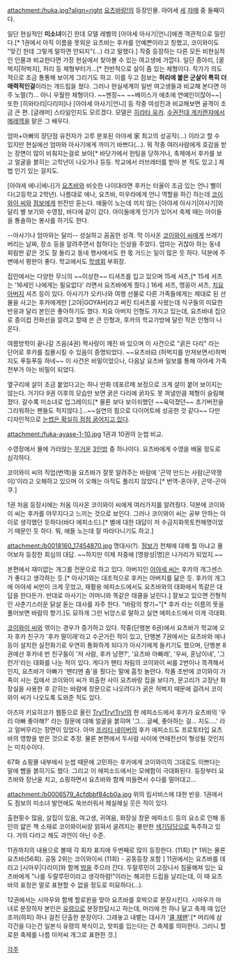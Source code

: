 {{{+1 綾瀬風香}}}

attachment:/huka.jpg?align=right [[요츠바랑!]]의 등장인물. 아야세 [[아야세 아사기|세]] [[아야세 에나|자매]] 중 둘째이다.

일단 현실적인 '''미소녀'''이긴 한데 모델 레벨의 [아야세 아사기|언니]에겐 객관적으로 밀린다.[* 1권에서 아직 이름을 못외운 요츠바는 후카를 안예쁜이라고 칭했고, 코이와이도 "맞긴 한데 그렇게 말하면 안되지"(…) 라고 말했다.] 작중 등장하는 다른 모든 비현실적인 인물과 비교한다면 가장 현실에서 찾아볼 수 있는 여고생에 가깝다. 일단 종아리, [꿀벅지|허벅지], 허리 등 체형부터가…[* 전반적으로 살이 좀 있는 체형이다. 작가가 의도적으로 조금 통통해 보이게 그리기도 하고. 이를 두고 점보는 '''허리에 붙은 군살이 특히 더 매력적인걸'''이라는 개드립을 쳤다. 그러나 현실세계의 일반 여고생들과 비교해 본다면 아주 노멀(?)… 아니 우월한 체형이다. ~~젠장~~ ~~베이스가 애초에 연예인이잖아~~] 또한 [히와타리|다리미]나 [아야세 아사기|언니] 등 작중 여성진과 비교해보면 골격이 조금 큰 편. [글래머] 스타일인지도 모르겠다. 모델은 [[히라타 유카]]. [[수권전대 게키렌쟈]]에서 [[메레]]역을 맡은 그 배우다.

엄마+아빠의 장단점 유전자가 고루 분포된 아야세 家 최고의 성공작(…) 이라고 할 수 있지만 현실에선 엄마와 아사기에게 까이기 바쁘다(…). 뭐 작중 여러사람에게 호감을 받는 장면이 많이 비춰지는걸로 보아[* 바닷가에서 헌팅을 당하거나, 축제에서 후카를 보고 얼굴을 붉히는 고학년이 나오거나 등등. 학교에서 러브레터를 받아 본 적도 있고.] 제법 인기 있는 걸지도.

[아야세 에나|에나]가 [[요츠바]]와 비슷한 나이대라면 후카는 터울이 조금 있는 언니 뻘이다(고등학교 2학년). 나름대로 에나, 요츠바, 미우라에게 언니 역할을 하긴 하는데 [[코이와이 씨]]와 [[점보]]에게 핀잔만 듣는다. 애들이 노는데 끼지 않는 [아야세 아사기|아사기]와 달리 별 보기와 수영장, 바다에 같이 갔다. 아이들에게 인기가 있어서 축제 때는 아이들을 통솔하는 봉사를 하기도 한다.  

--아사기나 엄마와는 달리-- 성실하고 꼼꼼한 성격. 막 이사온 [[코이와이 씨]]에게 쓰레기 버리는 날짜, 장소 등을 알려주면서 참하다는 인상을 주었다. 엄마는 귀찮아 하는 동네 회람판 같은 것도 잘 돌리고 동네 행사에서도 한 몫 거드는 일이 많은 듯 하다. 덕분에 주변에서 평판이 좋다. 학교에서도 [[학생회]] 부회장.

집안에서는 다양한 무늬의 ~~이상한~~ 티셔츠를 입고 있으며 15세 셔츠,[* 15세 셔츠는 '16세인 나에게는 필요없다' 라면서 요츠바에게 줬다.] 16세 셔츠, 맹꽁이 셔츠, [[치요아버지]] 셔츠 등이 있다. 아사기가 오키나와 여행 선물로 다른 가족들에게는 제대로 된 선물을 사고는 후카에게만 [고야|GOYAH]라고 써진 티셔츠를 사왔는데 식구들의 미묘한 반응과 달리 본인은 좋아하기도 했다. 치요 아버지 인형도 가지고 있는데, 요츠바네 집으로 종이컵 전화선을 깔려고 할때 쓴 큰 인형과, 후카의 학교가방에 달린 작은 인형이 나온다.

여름방학이 끝나갈 즈음(4권) 짝사랑이 깨진 바 있으며 이 사건으로 "굵은 다리" 라는 단어로 후카를 침몰시킬 수 있음이 증명되었다. ~~요츠바曰 (허벅지를 만져보면서)허벅지도 푸둥푸둥 하네~~ 이 사건은 비밀이었으나, 다음날 요츠바 일보를 통해 아야세 가족 전부가 아는 비밀이 되었다.

옆구리에 살이 조금 붙었다고는 하나 만화 데포르메 보정으로 크게 살이 붙어 보이지는 않는다. 거기다 9권 이후의 모습만 보면 굵은 다리에 굵자도 못 꺼낼만큼 체형이 슬림해졌다. 갈수록 미소녀로 업그레이드[* 물론 보다 보이쉬했던 ~~육덕졌던~~ 초기버전을 그리워하는 팬들도 적지않다.]…~~실연의 힘으로 다이어트에 성공한 것 같다~~ 다만 디자인적으로 [[두꺼운 눈썹|눈썹은 확실히 점점 굵어지고 있다]].

attachment:/fuka-ayase-1-10.jpg
1권과 10권의 눈썹 비교.

수영장에서 물에 가라앉는 [[코이와이 씨|무거운]] [[점보(요츠바랑!)|3인방]] 중 하나이다. 요츠바에게 수영을 배울 정도로 심각하다.

코이와이 씨의 직업(번역)을 요츠바가 잘못 알려주는 바람에 '곤약 만드는 사람(곤약쟁이)'이라고 오해하고 있으며 이 오해는 아직도 풀리지 않았다.[* 번역-혼야쿠, 곤약-곤야쿠.]

1권 처음 등장시에는 처음 이사온 코이와이 씨에게 여러가지를 알려줬다. 덕분에 코이와이 씨는 후카를 야무지다고 느끼는 것으로 보인다. 그러나 코이와이 씨는 공부 안하는 아이로 생각했던 듯하다(바다 에피소드).[* 별에 대한 대답이 저 수금지화목토천해명이었기 때문인 듯 하다. 뭐, 애들 노는데 잘 따라다니기도 하고.]

attachment:/b0018160_17454870.jpg
명대사(?). [[점보]]가 천체에 대해 뭘 아냐고 물어보자 등장한 회심의 대답. ~~하지만 이제 저중에 [명왕성|명]은 나가리가 되었지.~~

본편에서 재미없는 개그를 전문으로 하고 있다. 아버지인 [[아야세 씨]]는 후카의 개그센스가 좋다고 생각하는 듯.[* 아사기와는 대조적으로 후카는 아버지를 닮은 듯. 후카의 개그에 아야세 씨만이 크게 웃었고, 재활용 에피소드에서도 요츠바와의 대화에서 똑같은 대답을 한다든가. 반대로 아사기는 어머니와 똑같은 태클을 날린다.] 잘보고 있으면 전형적인 사춘기스러운 닭살 돋는 대사를 자주 한다. "바람의 향기~"[* 후카 라는 이름의 뜻을 풀어보면 바람의 향기.]도 묘하게 그런 뉘앙스로 말하고 실연 에피소드에서 이게 극대화.

[[코이와이 씨]]와 엮이는 경우가 증가하고 있다. 작중(단행본 6권)에서 요츠바가 학교에 오자 후카 친구가 '후카 딸이래'라고 수군거린 적이 있고, 단행본 7권에서는 요츠바와 에나 등이 설치한 실전화기로 우연히 통화하게 되다가 아사기에게 들키기도 했으며, 단행본 8권에선 후카네 반 친구들이 '저 사람, 후카 남편?', '요츠바 아빠래', '우씨, 훈남이네', '그런가'라는 대화를 나눈 적이 있다. 게다가 팬티 차림의 코이와이 씨를 2번이나 목격해서인지, 요츠바가 아빠가 '팬티맨 춤'을 췄다는 말에 흠칫 놀란다. 작품 초반에 코이와이 가족이 사는 집에서 코이와이 씨가 외출한 사이 요츠바랑 집을 보다가, 문고리가 고장난 화장실을 사용한 후 갇히는 바람에 창문으로 나오려다가 굵은 허벅지 때문에 걸려서 코이와이 씨가 나오도록 도와준 적도 있다.

아즈마 키요히코가 웹툰으로 올린 [[Try!Try!Try!]]의 한 에피소드에서 후카가 요츠바의 '우리 아빠 좋아해?' 라는 질문에 대해 얼굴을 붉히며 '그… 글쎄, 좋아하는 걸… 지도….' 라고 얼버무리는 장면이 있었다. 아마 [[프리티 네이버]]의 후카 에피소드도 프로토타입 요츠바의 영향을 받은 것으로 추정. 물론 본편에서 두사람 사이에 연애전선이 형성될 것인지는 미지수이다. 

67화 쇼핑몰 내부에서 눈썹 때문에 고민하는 후카에게 코이와이의 그대로도 이쁘다는 말에 뺨을 붉히기도 했다. 그리고 이 에피소드에서는 모에함이 극대화된다. 등장부터 요츠바와 장난을 치고, 쇼핑하면서 요츠바와 함께 떠들면서 수다를 떨어대고…

attachment:/b0006579_4cfdbbf84cb0a.jpg
위의 립서비스에 대한 반응. 1권에서도 점보의 미소녀 발언에도 쑥쓰러워서 헤실헤실 웃은 적이 있다.

출현횟수 많음, 살집이 있음, 여고생, 귀여움, 화장실 창문 에피소드 등의 요소로 인해 동인의 얇은 책 소재로 코이와이씨랑 얽혀서 굴려지는 풍만한 [[색기담당]]으로 독주하고 있다. 거의 다라고 해도 과언이 아닌 수준. 

11권까지의 내용으로 볼때 각 회차 표지에 두번째로 많이 등장한다. (11회) [* 1위는 물론 요츠바(56회). 공동 2위는 코이와이씨 (11회) - 공동등장 포함 ] 11권에서는 요츠바를 데리고 [시마우|다리미]와 함께 [[밤]]을 주으러 간다. 두랄루민이 고장나서 침울해져 있는 요츠바에게 "나를 두랄루민이라고 생각하렴!"이라는 해괴한 드립을 날리는데, 이 때 요츠바의 표정은 말로 표현할 수 없을 정도로 미묘하다(…).

12권에서는 시마우와 함께 할로윈을 맞아 요츠바를 호박으로 분장시킨다. 시마우가 마녀로 분장하자 본인은 [[유령]]으로 분장한답시고 하는데, 머리에 천 하나 달고 축제 때 입던 조끼(하피) 하나 걸친 단촐한 분장이다. 그래놓고 내뱉는 대사가 '[[쿨 재팬]]'.[* 머리에 삼각건을 다는건 일본식 유령의 복식이고, 핫피를 입는다는 건 축제를 의미한다. 그러니 할로윈 축제를 나름 아저씨 개그로 표현한 것.]

[[각주]]
